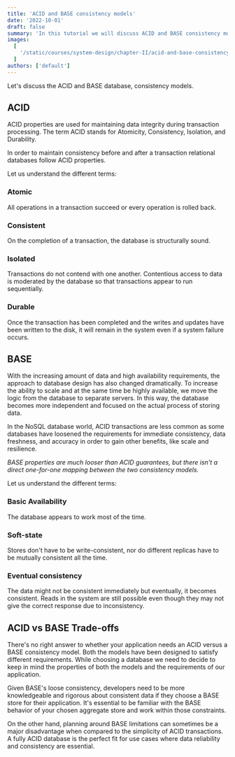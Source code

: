 ```yaml
---
title: 'ACID and BASE consistency models'
date: '2022-10-01'
draft: false
summary: 'In this tutorial we will discuss ACID and BASE consistency models'
images:
  [
    '/static/courses/system-design/chapter-II/acid-and-base-consistency-models/banner.png',
  ]
authors: ['default']
---
```


Let's discuss the ACID and BASE database, consistency models.

## ACID

ACID properties are used for maintaining data integrity during transaction processing. The term ACID stands for Atomicity, Consistency, Isolation, and Durability.

In order to maintain consistency before and after a transaction relational databases follow ACID properties.

Let us understand the different terms:

### Atomic

All operations in a transaction succeed or every operation is rolled back.

### Consistent

On the completion of a transaction, the database is structurally sound.

### Isolated

Transactions do not contend with one another. Contentious access to data is moderated by the database so that transactions appear to run sequentially.

### Durable

Once the transaction has been completed and the writes and updates have been written to the disk, it will remain in the system even if a system failure occurs.

## BASE

With the increasing amount of data and high availability requirements, the approach to database design has also changed dramatically. To increase the ability to scale and at the same time be highly available, we move the logic from the database to separate servers. In this way, the database becomes more independent and focused on the actual process of storing data.

In the NoSQL database world, ACID transactions are less common as some databases have loosened the requirements for immediate consistency, data freshness, and accuracy in order to gain other benefits, like scale and resilience.

_BASE properties are much looser than ACID guarantees, but there isn't a direct one-for-one mapping between the two consistency models._

Let us understand the different terms:

### Basic Availability

The database appears to work most of the time.

### Soft-state

Stores don't have to be write-consistent, nor do different replicas have to be mutually consistent all the time.

### Eventual consistency

The data might not be consistent immediately but eventually, it becomes consistent. Reads in the system are still possible even though they may not give the correct response due to inconsistency.

## ACID vs BASE Trade-offs

There's no right answer to whether your application needs an ACID versus a BASE consistency model. Both the models have been designed to satisfy different requirements. While choosing a database we need to decide to keep in mind the properties of both the models and the requirements of our application.

Given BASE's loose consistency, developers need to be more knowledgeable and rigorous about consistent data if they choose a BASE store for their application. It's essential to be familiar with the BASE behavior of your chosen aggregate store and work within those constraints.

On the other hand, planning around BASE limitations can sometimes be a major disadvantage when compared to the simplicity of ACID transactions. A fully ACID database is the perfect fit for use cases where data reliability and consistency are essential.
